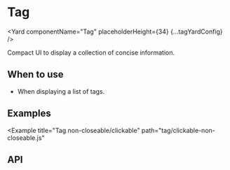 <!--
Copyright (c) 2018-2020 Uber Technologies, Inc.

This source code is licensed under the MIT license found in the
LICENSE file in the root directory of this source tree.
-->






# Tag

<Yard componentName="Tag" placeholderHeight={34} {...tagYardConfig} />

Compact UI to display a collection of concise information.

## When to use

- When displaying a list of tags.

## Examples

<Example title="Tag basic Usage" path="tag/basic.js">
  <Basic />
</Example>

<Example title="Tag Kinds Prop Type" path="tag/kinds.js">
  <Kinds />
</Example>

<Example title="Tag Variants Prop Type" path="tag/variants.js">
  <Variants />
</Example>

<Example title="Tag closeable/non-clickable" path="tag/non-clickable.js">
  <NonClickable />
</Example>

<Example title="Tag closeable/clickable" path="tag/clickable.js">
  <Clickable />
</Example>

<Example title="Tag in a disabled state" path="tag/disabled.js">
  <Disabled />
</Example>

<Example title="Tag non-closeable/non-clickable" path="tag/non-closeable.js">
  <NonCloseable />
</Example>

<Example
  title="Tag non-closeable/clickable"
  path="tag/clickable-non-closeable.js"
>
  <ClickableNonCloseable />
</Example>

<Example title="Tag Custom Color example" path="tag/custom-color.js">
  <CustomColor />
</Example>

## API

<Exports component={TagExports} title="Tag exports" path="baseui/tag" />
